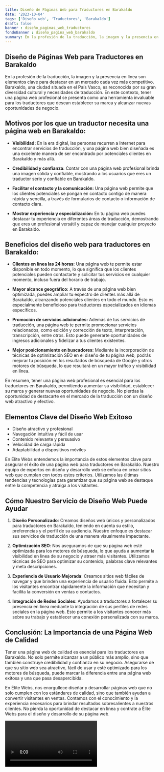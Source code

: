 ```yaml
---
title: Diseño de Páginas Web para Traductores en Barakaldo
date: '2023-10-04'
tags: ['Diseño web', 'Traductores', 'Barakaldo']
draft: false
banner : diseño_paginas_web_traductores
fondoBanner : diseño_pagina_web_barakaldo
summary: En la profesión de la traducción, la imagen y la presencia en línea son elementos clave para destacar en un mercado cada vez más competitivo. Barakaldo, una ciudad situada en el País Vasco, es reconocida por su gran diversidad cultural y necesidades de traducción. En este contexto, tener una página web profesional se presenta como una herramienta invaluable para los traductores que desean establecer su marca y alcanzar nuevas oportunidades de negocio.
---
```


## **Diseño de Páginas Web para Traductores en Barakaldo**

En la profesión de la traducción, la imagen y la presencia en línea son elementos clave para destacar en un mercado cada vez más competitivo. Barakaldo, una ciudad situada en el País Vasco, es reconocida por su gran diversidad cultural y necesidades de traducción. En este contexto, tener una página web profesional se presenta como una herramienta invaluable para los traductores que desean establecer su marca y alcanzar nuevas oportunidades de negocio.

## **Motivos por los que un traductor necesita una página web en Barakaldo:**

- **Visibilidad:** En la era digital, las personas recurren a Internet para encontrar servicios de traducción, y una página web bien diseñada es una excelente manera de ser encontrado por potenciales clientes en Barakaldo y más allá.

- **Credibilidad y confianza:** Contar con una página web profesional brinda una imagen sólida y confiable, mostrando a los usuarios que eres un traductor serio y confiable en Barakaldo.

- **Facilitar el contacto y la comunicación:** Una página web permite que los clientes potenciales se pongan en contacto contigo de manera rápida y sencilla, a través de formularios de contacto o información de contacto clara.

- **Mostrar experiencia y especialización:** En tu página web puedes destacar tu experiencia en diferentes áreas de traducción, demostrando que eres un profesional versátil y capaz de manejar cualquier proyecto en Barakaldo.

## **Beneficios del diseño web para traductores en Barakaldo:**

- **Clientes en línea las 24 horas:** Una página web te permite estar disponible en todo momento, lo que significa que los clientes potenciales pueden contactarte y solicitar tus servicios en cualquier momento, incluso fuera del horario de trabajo.

- **Mayor alcance geográfico:** A través de una página web bien optimizada, puedes ampliar tu espectro de clientes más allá de Barakaldo, alcanzando potenciales clientes en todo el mundo. Esto es especialmente beneficioso para traductores especializados en idiomas específicos.

- **Promoción de servicios adicionales:** Además de tus servicios de traducción, una página web te permite promocionar servicios relacionados, como edición y corrección de texto, interpretación, transcripción, entre otros. Esto puede generarte oportunidades de ingresos adicionales y fidelizar a tus clientes existentes.

- **Mejor posicionamiento en buscadores:** Mediante la incorporación de técnicas de optimización SEO en el diseño de tu página web, podrás mejorar tu posición en los resultados de búsqueda de Google y otros motores de búsqueda, lo que resultará en un mayor tráfico y visibilidad en línea.

En resumen, tener una página web profesional es esencial para los traductores en Barakaldo, permitiendo aumentar su visibilidad, establecer su marca y generar nuevas oportunidades de negocio. No pierdas la oportunidad de destacarte en el mercado de la traducción con un diseño web atractivo y efectivo.

<GifSeo />

<Cta />

## Elementos Clave del Diseño Web Exitoso

- Diseño atractivo y profesional
- Navegación intuitiva y fácil de usar
- Contenido relevante y persuasivo
- Velocidad de carga rápida
- Adaptabilidad a dispositivos móviles

En Élite Webs entendemos la importancia de estos elementos clave para asegurar el éxito de una página web para traductores en Barakaldo. Nuestro equipo de expertos en diseño y desarrollo web se enfoca en crear sitios web que cumplan con todos estos criterios. Utilizamos las últimas tendencias y tecnologías para garantizar que su página web se destaque entre la competencia y atraiga a los visitantes.

## Cómo Nuestro Servicio de Diseño Web Puede Ayudar

1. **Diseño Personalizado**: Creamos diseños web únicos y personalizados para traductores en Barakaldo, teniendo en cuenta su estilo, preferencias y el perfil de su audiencia. Nuestro enfoque es destacar sus servicios de traducción de una manera visualmente impactante.

2. **Optimización SEO**: Nos aseguramos de que su página web esté optimizada para los motores de búsqueda, lo que ayuda a aumentar la visibilidad en línea de su negocio y atraer más visitantes. Utilizamos técnicas de SEO para optimizar su contenido, palabras clave relevantes y meta descripciones.

3. **Experiencia de Usuario Mejorada**: Creamos sitios web fáciles de navegar y que brinden una experiencia de usuario fluida. Esto permite a los visitantes encontrar rápidamente la información que necesitan y facilita la conversión en ventas o contactos.

4. **Integración de Redes Sociales**: Ayudamos a traductores a fortalecer su presencia en línea mediante la integración de sus perfiles de redes sociales en la página web. Esto permite a los visitantes conocer más sobre su trabajo y establecer una conexión personalizada con su marca.

## Conclusión: La Importancia de una Página Web de Calidad

Tener una página web de calidad es esencial para los traductores en Barakaldo. No solo permite alcanzar a un público más amplio, sino que también construye credibilidad y confianza en su negocio. Asegurarse de que su sitio web sea atractivo, fácil de usar y esté optimizado para los motores de búsqueda, puede marcar la diferencia entre una página web exitosa y una que pasa desapercibida.

En Élite Webs, nos enorgullece diseñar y desarrollar páginas web que no solo cumplen con los estándares de calidad, sino que también ayudan a convertir visitantes en ventas. Contamos con el conocimiento y la experiencia necesarios para brindar resultados sobresalientes a nuestros clientes. No pierda la oportunidad de destacar en línea y contrate a Élite Webs para el diseño y desarrollo de su página web.

<Video />

<CtaBot job='Traductores' city='Barakaldo'/>

<Gmaps query='Barakaldo+españa+maps' />